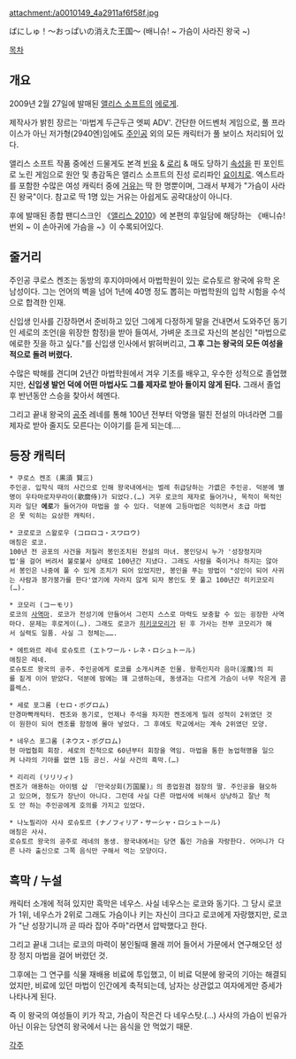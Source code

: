 attachment:/a0010149_4a2911af6f58f.jpg

ばにしゅ！～おっぱいの消えた王国～ (배니슈! ~ 가슴이 사라진 왕국 ~)

[[목차]]

== 개요 ==
2009년 2월 27일에 발매된 [[앨리스 소프트]]의 [[에로게]]. 

제작사가 밝힌 장르는 '마법계 두근두근 엣찌 ADV'. 간단한 어드벤처 게임으로, 풀 프라이스가 아닌 저가형(2940엔)임에도 [[주인공]] 외의 모든 캐릭터가 풀 보이스 처리되어 있다.

앨리스 소프트 작품 중에선 드물게도 본격 [[빈유]] & [[로리]] & 매도 당하기 [[속성]]을 핀 포인트로 노린 게임으로 원안 및 총감독은 앨리스 소프트의 진성 로리파인 [[요이치로]]. 엑스트라를 포함한 수많은 여성 캐릭터 중에 [[거유]]는 딱 한 명뿐이며, 그래서 부제가 "가슴이 사라진 왕국"이다. 참고로 딱 1명 있는 거유는 아쉽게도 공략대상이 아니다.

후에 발매된 종합 팬디스크인 《[[앨리스 2010]]》에 본편의 후일담에 해당하는 《배니슈! 번외 ~ 이 손아귀에 가슴을 ~》이 수록되어있다.

== 줄거리 ==
주인공 쿠로스 켄조는 동방의 후지야마에서 마법학원이 있는 로슈토르 왕국에 유학 온 남성이다. 그는 언어의 벽을 넘어 1년에 40명 정도 뽑히는 마법학원의 입학 시험을 수석으로 합격한 인재.

신입생 인사를 긴장하면서 준비하고 있던 그에게 다정하게 말을 건내면서 도와주던 동기인 세로의 조언(을 위장한 함정)을 받아 들여서, 가벼운 조크로 자신의 본심인 "마법으로 에로한 짓을 하고 싶다."를 신입생 인사에서 밝혀버리고, '''그 후 그는 왕국의 모든 여성을 적으로 돌려 버렸다.'''

수많은 박해를 견디며 2년간 마법학원에서 겨우 기초를 배우고, 우수한 성적으로 졸업했지만, '''신입생 발언 덕에 어떤 마법사도 그를 제자로 받아 들이지 않게 된다.''' 그래서 졸업 후 반년동안 스승을 찾아서 헤멘다.

그리고 끝내 왕국의 [[공주]] 레네를 통해 100년 전부터 악명을 떨친 전설의 마녀라면 그를 제자로 받아 줄지도 모른다는 이야기를 듣게 되는데….

== 등장 캐릭터 ==
 * 쿠로스 켄조 (黒須 賢三)
 주인공. 입학식 때의 사건으로 인해 왕국내에서는 벌레 취급당하는 가엾은 주인공. 덕분에 별명이 우타마로자무라이(歌麿侍)가 되었다.(…) 겨우 로코의 제자로 들어가나, 목적이 목적인지라 일단 '''에로'''가 들어가야 마법을 쓸 수 있다. 덕분에 고등마법은 익히면서 초급 마법은 못 익히는 요상한 캐릭터.

 * 코로로코 스왈로우 (コロロコ・スワロウ)
 애칭은 로코.
 100년 전 공포의 사건을 저질러 봉인조치된 전설의 마녀. 봉인당시 누가 '성장정지마법'을 걸어 버려서 불로불사 상태로 100년간 지냈다. 그래도 사람을 죽이거나 하지는 않아서 봉인은 나중에 풀 수 있게 조치가 되어 있었지만, 봉인을 푸는 방법이 "성인이 되어 사귀는 사람과 붕가붕가를 한다'였기에 자라지 않게 되자 봉인도 못 풀고 100년간 히키코모리(…).

 * 코모리 (コーモリ)
 로코의 [[사역마]]. 로코가 전성기에 만들어서 그런지 스스로 마력도 보충할 수 있는 굉장한 사역마다. 문제는 후로게이(…). 그래도 로코가 [[히키코모리]]가 된 후 가사는 전부 코모리가 해서 실력도 일품. 사실 그 정체는…….

 * 에트와르 레네 로슈토르 (エトワール・レネ・ロシュトール) 
 애칭은 레네.
 로슈토르 왕국의 공주. 주인공에게 로코를 소개시켜준 인물. 왕족인지라 음마(淫魔)의 피를 짙게 이어 받았다. 덕분에 밤에는 꽤 고생하는데, 동생과는 다르게 가슴이 너무 작은게 콤플렉스.

 * 세로 포그롬 (セロ・ポグロム)
 안경마빡캐릭터. 켄조와 동기로, 언제나 주석을 차지한 켄조에게 밀려 성적이 2위였던 것이 원한이 되어 켄조를 함정에 몰아 넣었다. 그 후에도 학교에서는 계속 2위였던 모양.

 * 네우스 포그롬 (ネウス・ポグロム)
 현 마법협회 회장. 세로의 친척으로 60년부터 회장을 역임. 마법을 통한 농업혁명을 일으켜 나라의 기아를 없앤 1등 공신. 사실 사건의 흑막.(…)

 * 리리리 (リリリィ)
 켄조가 애용하는 아이템 샵 『만국상회(万国屋)』의 종업원겸 점장의 딸. 주인공을 혐오하고 있으며, 정도가 장난이 아니다. 그런데 사실 다른 마법사에 비해서 상냥하고 잘난 척도 안 하는 주인공에게 호의를 가지고 있었다.

 * 나노필리아 사샤 로슈토르 (ナノフィリア・サーシャ・ロシュトール)
 애칭은 사샤.
 로슈토르 왕국의 공주로 레네의 동생. 왕국내에서는 당연 톱인 가슴을 자랑한다. 어머니가 다른 나라 출신으로 그쪽 음식만 구해서 먹는 모양이다.

== 흑막 / 누설 ==
캐릭터 소개에 적혀 있지만 흑막은 네우스. 사실 네우스는 로코와 동기다. 그 당시 로코가 1위, 네우스가 2위로 그래도 가슴이나 키는 자신이 크다고 로코에게 자랑했지만, 로코가 "난 성장기니까 곧 따라 잡아 주마"라면서 압박했다고 한다.

그리고 끝내 그녀는 로코의 마력이 봉인될때 몰래 끼어 들어서 가문에서 연구해오던 성장 정지 마법을 걸어 버렸던 것.

그후에는 그 연구를 식물 재배용 비료에 투입했고, 이 비료 덕분에 왕국의 기아는 해결되었지만, 비료에 있던 마법이 인간에게 축적되는데, 남자는 상관없고 여자에게만 증세가 나타나게 된다. 

즉 이 왕국의 여성들이 키가 작고, 가슴이 작은건 다 네우스탓.(…) 사샤의 가슴이 빈유가 아닌 이유는 당연히 왕국에서 나는 음식을 안 먹었기 때문.

[[각주]]
